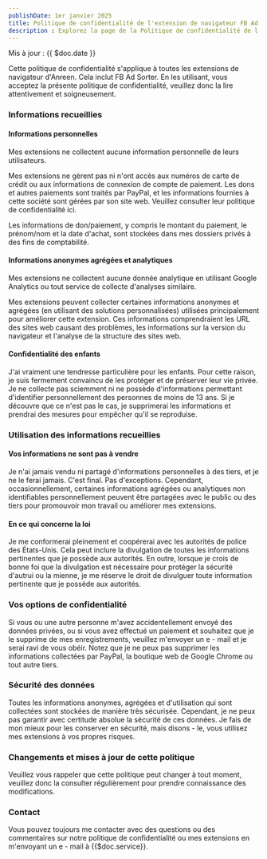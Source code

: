 ```yaml
---
publishDate: 1er janvier 2025
title: Politique de confidentialité de l'extension de navigateur FB Ad Sorter
description : Explorez la page de la Politique de confidentialité de l'extension de navigateur FB Ad Sorter. Lorsque vous cherchez le meilleur FB Ad Sorter pour votre entreprise, le comparez avec d'autres outils de gestion de publicité ou consultez les avis des utilisateurs, votre vie privée est notre priorité absolue. Que vous utilisiez des outils gratuits, que vous intégriez avec la Facebook Business Suite ou que vous vous concentriez sur le ciblage et l'analyse des publicités, nous traitons vos données avec le plus grand soin. Pour les petites entreprises, les utilisateurs d'e - commerce et ceux qui gèrent plusieurs comptes publicitaires, notre politique de confidentialité garantit que, tout en profitant de fonctionnalités telles que la configuration facile, l'utilisation de l'API et l'amélioration créative des publicités, vos informations personnelles restent sécurisées. Soyez assurés lorsque vous mesurez les performances des publicités et prenez des décisions basées sur des données. 
---
```


Mis à jour : {{ $doc.date }}

Cette politique de confidentialité s'applique à toutes les extensions de navigateur d'Anreen. Cela inclut FB Ad Sorter. En les utilisant, vous acceptez la présente politique de confidentialité, veuillez donc la lire attentivement et soigneusement.

### Informations recueillies
#### Informations personnelles
Mes extensions ne collectent aucune information personnelle de leurs utilisateurs.

Mes extensions ne gèrent pas ni n'ont accès aux numéros de carte de crédit ou aux informations de connexion de compte de paiement. Les dons et autres paiements sont traités par PayPal, et les informations fournies à cette société sont gérées par son site web. Veuillez consulter leur politique de confidentialité ici.

Les informations de don/paiement, y compris le montant du paiement, le prénom/nom et la date d'achat, sont stockées dans mes dossiers privés à des fins de comptabilité.

#### Informations anonymes agrégées et analytiques
Mes extensions ne collectent aucune donnée analytique en utilisant Google Analytics ou tout service de collecte d'analyses similaire.

Mes extensions peuvent collecter certaines informations anonymes et agrégées (en utilisant des solutions personnalisées) utilisées principalement pour améliorer cette extension. Ces informations comprendraient les URL des sites web causant des problèmes, les informations sur la version du navigateur et l'analyse de la structure des sites web.

#### Confidentialité des enfants
J'ai vraiment une tendresse particulière pour les enfants. Pour cette raison, je suis fermement convaincu de les protéger et de préserver leur vie privée. Je ne collecte pas sciemment ni ne possède d'informations permettant d'identifier personnellement des personnes de moins de 13 ans. Si je découvre que ce n'est pas le cas, je supprimerai les informations et prendrai des mesures pour empêcher qu'il se reproduise.

### Utilisation des informations recueillies
#### Vos informations ne sont pas à vendre
Je n'ai jamais vendu ni partagé d'informations personnelles à des tiers, et je ne le ferai jamais. C'est final. Pas d'exceptions. Cependant, occasionnellement, certaines informations agrégées ou analytiques non identifiables personnellement peuvent être partagées avec le public ou des tiers pour promouvoir mon travail ou améliorer mes extensions.

#### En ce qui concerne la loi
Je me conformerai pleinement et coopérerai avec les autorités de police des États-Unis. Cela peut inclure la divulgation de toutes les informations pertinentes que je possède aux autorités.
En outre, lorsque je crois de bonne foi que la divulgation est nécessaire pour protéger la sécurité d'autrui ou la mienne, je me réserve le droit de divulguer toute information pertinente que je possède aux autorités.

### Vos options de confidentialité
Si vous ou une autre personne m'avez accidentellement envoyé des données privées, ou si vous avez effectué un paiement et souhaitez que je le supprime de mes enregistrements, veuillez m'envoyer un e - mail et je serai ravi de vous obéir. Notez que je ne peux pas supprimer les informations collectées par PayPal, la boutique web de Google Chrome ou tout autre tiers.

### Sécurité des données
Toutes les informations anonymes, agrégées et d'utilisation qui sont collectées sont stockées de manière très sécurisée. Cependant, je ne peux pas garantir avec certitude absolue la sécurité de ces données. Je fais de mon mieux pour les conserver en sécurité, mais disons - le, vous utilisez mes extensions à vos propres risques.

### Changements et mises à jour de cette politique
Veuillez vous rappeler que cette politique peut changer à tout moment, veuillez donc la consulter régulièrement pour prendre connaissance des modifications.

### Contact
Vous pouvez toujours me contacter avec des questions ou des commentaires sur notre politique de confidentialité ou mes extensions en m'envoyant un e - mail à {{$doc.service}}.